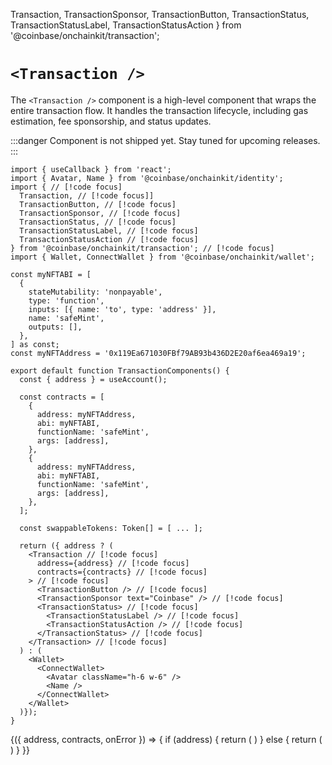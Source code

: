   Transaction, 
  TransactionSponsor,
  TransactionButton,
  TransactionStatus,
  TransactionStatusLabel,
  TransactionStatusAction
} from '@coinbase/onchainkit/transaction';

# `<Transaction />`

The `<Transaction />` component is a high-level component that wraps the entire transaction flow. 
It handles the transaction lifecycle, including gas estimation, fee sponsorship, and status updates.

:::danger
Component is not shipped yet. Stay tuned for upcoming releases.
:::

```tsx [code]
import { useCallback } from 'react';
import { Avatar, Name } from '@coinbase/onchainkit/identity';
import { // [!code focus]
  Transaction, // [!code focus]]
  TransactionButton, // [!code focus]
  TransactionSponsor, // [!code focus]
  TransactionStatus, // [!code focus]
  TransactionStatusLabel, // [!code focus]
  TransactionStatusAction // [!code focus]
} from '@coinbase/onchainkit/transaction'; // [!code focus]
import { Wallet, ConnectWallet } from '@coinbase/onchainkit/wallet';

const myNFTABI = [
  {
    stateMutability: 'nonpayable',
    type: 'function',
    inputs: [{ name: 'to', type: 'address' }],
    name: 'safeMint',
    outputs: [],
  },
] as const;
const myNFTAddress = '0x119Ea671030FBf79AB93b436D2E20af6ea469a19';

export default function TransactionComponents() {
  const { address } = useAccount();

  const contracts = [
    {
      address: myNFTAddress,
      abi: myNFTABI,
      functionName: 'safeMint',
      args: [address],
    },
    {
      address: myNFTAddress,
      abi: myNFTABI,
      functionName: 'safeMint',
      args: [address],
    },
  ];

  const swappableTokens: Token[] = [ ... ];

  return ({ address ? (
    <Transaction // [!code focus]
      address={address} // [!code focus]
      contracts={contracts} // [!code focus]
    > // [!code focus]
      <TransactionButton /> // [!code focus]
      <TransactionSponsor text="Coinbase" /> // [!code focus]
      <TransactionStatus> // [!code focus]
        <TransactionStatusLabel /> // [!code focus]
        <TransactionStatusAction /> // [!code focus]
      </TransactionStatus> // [!code focus]
    </Transaction> // [!code focus]
  ) : (
    <Wallet>
      <ConnectWallet>
        <Avatar className="h-6 w-6" />
        <Name />
      </ConnectWallet>
    </Wallet>
  )});
}
```

<App>
  <TransactionWrapper>
    {({ address, contracts, onError }) => {
      if (address) {
        return (
          <Transaction address={address} contracts={contracts} onError={onError}>
            <TransactionButton />
            <TransactionSponsor text="Coinbase" />
            <TransactionStatus>
              <TransactionStatusLabel />
              <TransactionStatusAction />
            </TransactionStatus>
          </Transaction>
        )
      } else {
        return (
          <Wallet>
            <ConnectWallet>
              <Avatar className="h-6 w-6" />
              <Name />
            </ConnectWallet>
          </Wallet>
        )
      }
    }}
  </TransactionWrapper>
</App>